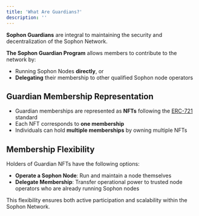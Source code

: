 ```yaml
---
title: 'What Are Guardians?'
description: ''
---
```


<Info>**Sophon Guardians** are integral to maintaining the security and decentralization of the Sophon Network.</Info>

**The Sophon Guardian Program** allows members to contribute to the network by:

- Running Sophon Nodes **directly**, or
- **Delegating** their membership to other qualified Sophon node operators

## Guardian Membership Representation

- Guardian memberships are represented as **NFTs** following the [ERC-721](https://ethereum.org/en/developers/docs/standards/tokens/erc-721) standard
- Each NFT corresponds to **one membership**
- Individuals can hold **multiple memberships** by owning multiple NFTs

## Membership Flexibility

Holders of Guardian NFTs have the following options:

- **Operate a Sophon Node**: Run and maintain a node themselves
- **Delegate Membership**: Transfer operational power to trusted node operators who are already running Sophon nodes

<Note>This flexibility ensures both active participation and scalability within the Sophon Network.</Note>
